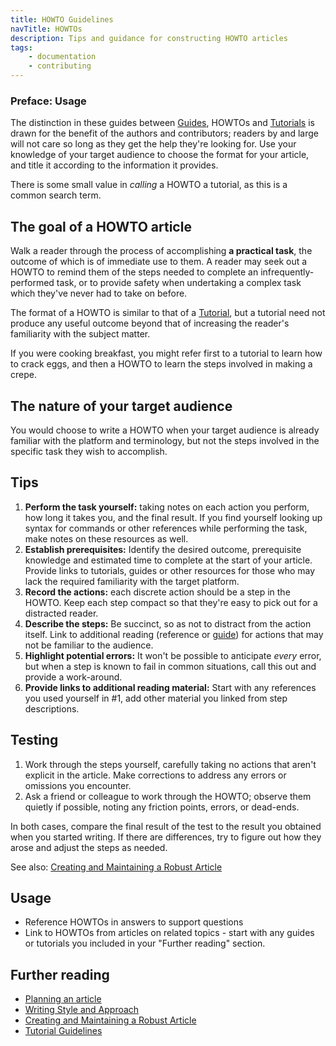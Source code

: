 ```yaml
---
title: HOWTO Guidelines
navTitle: HOWTOs
description: Tips and guidance for constructing HOWTO articles
tags:
    - documentation
    - contributing
---
```


### Preface: Usage
The distinction in these guides between [Guides](guide.mdx), HOWTOs and [Tutorials](tutorial.mdx) is drawn for the benefit of the authors and contributors; readers by and large will not care so long as they get the help they're looking for. Use your knowledge of your target audience to choose the format for your article, and title it according to the information it provides. 

There is some small value in *calling* a HOWTO a tutorial, as this is a common search term.

## The goal of a HOWTO article

Walk a reader through the process of accomplishing **a practical task**, the outcome of which is of immediate use to them. A reader may seek out a HOWTO to remind them of the steps needed to complete an infrequently-performed task, or to provide safety when undertaking a complex task which they've never had to take on before. 

The format of a HOWTO is similar to that of a [Tutorial](tutorial.mdx), but a tutorial need not produce any useful outcome beyond that of increasing the reader's familiarity with the subject matter.

If you were cooking breakfast, you might refer first to a tutorial to learn how to crack eggs, and then a HOWTO to learn the steps involved in making a crepe.

## The nature of your target audience

You would choose to write a HOWTO when your target audience is already familiar with the platform and terminology, but not the steps involved in the specific task they wish to accomplish.

## Tips

1. **Perform the task yourself:** taking notes on each action you perform, how long it takes you, and the final result. If you find yourself looking up syntax for commands or other references while performing the task, make notes on these resources as well.
2. **Establish prerequisites:** Identify the desired outcome, prerequisite knowledge and estimated time to complete at the start of your article. Provide links to tutorials, guides or other resources for those who may lack the required familiarity with the target platform. 
3. **Record the actions:** each discrete action should be a step in the HOWTO. Keep each step compact so that they're easy to pick out for a distracted reader. 
4. **Describe the steps:** Be succinct, so as not to distract from the action itself. Link to additional reading (reference or [guide](guide.mdx)) for actions that may not be familiar to the audience.
5. **Highlight potential errors:** It won't be possible to anticipate *every* error, but when a step is known to fail in common situations, call this out and provide a work-around.
6. **Provide links to additional reading material:** Start with any references you used yourself in #1, add other material you linked from step descriptions.

## Testing

1. Work through the steps yourself, carefully taking no actions that aren't explicit in the article. Make corrections to address any errors or omissions you encounter.
2. Ask a friend or colleague to work through the HOWTO; observe them quietly if possible, noting any friction points, errors, or dead-ends.

In both cases, compare the final result of the test to the result you obtained when you started writing. If there are differences, try to figure out how they arose and adjust the steps as needed.

See also: [Creating and Maintaining a Robust Article](robustness.mdx)

## Usage

- Reference HOWTOs in answers to support questions
- Link to HOWTOs from articles on related topics - start with any guides or tutorials you included in your "Further reading" section.

## Further reading

- [Planning an article](article_planning.mdx)
- [Writing Style and Approach](style.mdx)
- [Creating and Maintaining a Robust Article](robustness.mdx)
- [Tutorial Guidelines](tutorial.mdx)
